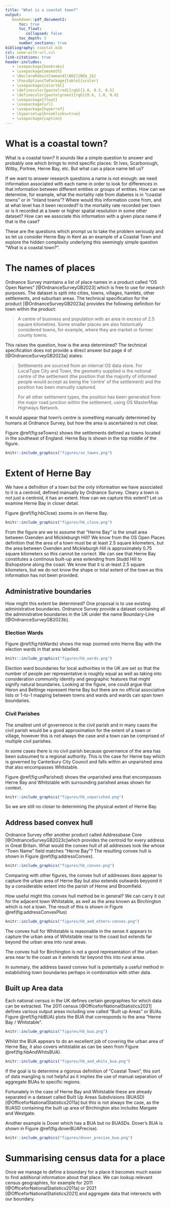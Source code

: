 ```yaml
---
title: "What is a coastal town?"
output:
   bookdown::pdf_document2:
      toc: true
      toc_float:
         collapsed: false
      toc_depth: 3
      number_sections: true
bibliography: coastal.bib
csl: ieee-with-url.csl
link-citations: true
header-includes:
   - \usepackage{booktabs}
   - \usepackage{amsmath}
   - \DeclareRobustCommand{\NO2}{NO$_2$}
   - \PassOptionsToPackage{table}{xcolor}
   - \usepackage{colortbl}
   - \definecolor{pastelred}{rgb}{1.0, 0.5, 0.5}
   - \definecolor{pastelgreen}{rgb}{0.6, 1.0, 0.6}
   - \usepackage{float}
   - \usepackage{url}
   - \usepackage{hyperref}
   - \hypersetup{breaklinks=true}
   - \usepackage{caption}
---
```


# What is a coastal town?

What is a coastal town? It sounds like a simple question to answer and probably one which brings to mind specific places: St Ives, Scarborough, Witby, Portree, Herne Bay, etc. But what can a place name tell us? 

If we want to answer research questions a name is not enough: we need information associated with each name in order to look for differences in that information between different entities or groups of entities. How can we determine, for example, what the mortality rate from diabetes is in "coastal towns" or in "inland towns"? Where would this information come from, and at what level has it been recorded? Is the mortality rate recorded per town or is it recorded at a lower or higher spatial resolution in some other dataset? How can we associate this information with a given place name if that is the case? 

These are the questions which prompt us to take the problem seriously and so let us consider Herne Bay in Kent as an example of a Coastal Town and explore the hidden complexity underlying this seemingly simple question "What is a coastal town?".

# The names of places

Ordnance Survey maintains a list of place names in a product called "OS Open Names" [@OrdnanceSurveyGB2023] which is free to use for research purposes. The dataset is split into cities, towns, villages, hamlets, other settlements, and suburban areas. The technical specification for the product [@OrdnanceSurveyGB2023a] provides the following definition for town within the product:

> A centre of business and population with an area in excess of 2.5 square kilometres. Some smaller places are also historically considered towns, for example, where they are market or former county towns.

This raises the question, how is the area determined? The technical specification does not provide a direct answer but page 4 of [@OrdnanceSurveyGB2023a] states:

> Settlements are sourced from an internal OS data store. For LocalType City and Town, the geometry supplied is the notional centre of the settlement (the position that the majority of informed people would accept as being the 'centre' of the settlement) and the position has been manually captured. 
> 
> For all other settlement types, the position has been generated from the major road junction within the settlement, using OS MasterMap Highways Network.

It would appear that town's centre is something manually determined by humans at Ordnance Survey, but how the area is ascertained is not clear.

Figure \@ref(fig:seTowns) shows the settlements defined as towns located in the southeast of England. Herne Bay is shown in the top middle of the figure.

```r
knitr::include_graphics("figures/se_towns.png")
```

# Extent of Herne Bay

We have a definition of a town but the only information we have associated to it is a centroid, defined manually by Ordnance Survey. Cleary a town is not just a centroid, it has an extent. How can we capture this extent? Let us examine Herne Bay in closer detail.

Figure \@ref(fig:hbClose) zooms in on Herne Bay.

```r
knitr::include_graphics("figures/hb_close.png")
```

From the figure are we to assume that "Herne Bay" is the small area between Oxenden and Mickleburgh Hill? We know from the OS Open Places definition that the area of a town must be at least 2.5 square kilometers, but the area between Oxenden and Mickleburgh Hill is approximately 0.75 square kilometers so this cannot be correct. We can see that Herne Bay constitutes a continous built-up area extending from Studd Hill to Bishopstone along the coast. We know that it is at-least 2.5 square kilometers, but we do not know the shape or total extent of the town as this information has not been provided.

## Administrative boundaries

How might this extent be determined? One proposal is to use existing administrative boundaries. Ordnance Survey provide a dataset containing all the administrative boundaries in the UK under the name Boundary-Line [@OrdnanceSurveyGB2023b].

### Election Wards

Figure \@ref(fig:hbWards) shows the map zoomed onto Herne Bay with the election wards in that area labelled.

```r
knitr::include_graphics("figures/hb_wards.png")
```

Election ward boundaries for local authorities in the UK are set so that the number of people per representative is roughly equal as well as taking into consideration community identity and geographic features that might signify natural boundaries. Looking at the figure, one could argue that Heron and Beltinge represent Herne Bay but there are no official associative lists or 1-to-1 mapping between towns and wards and wards can span town boundaries.

### Civil Parishes

The smallest unit of governence is the civil parish and in many cases the civil parish would be a good approximation for the extent of a town or village, however this is not always the case and a town can be comprised of multiple civil parishes. 

In some cases there is no civil parish because governence of the area has been subsumed to a regional authority. This is the case for Herne bay which is governed by Canterbury City Council and falls within an unparished area that also encompasses Whitstable.

Figure \@ref(fig:unParished) shows the unparished area that encompasses Herne Bay and Whitstable with surrounding parished areas shown for context.

```r
knitr::include_graphics("figures/hb_unparished.png")
```

So we are still no closer to determining the physical extent of Herne Bay.

## Address based convex hull

Ordnance Survey offer another product called Addressbase Core [@OrdnanceSurveyGB2023c]which provides the centroid for every address in Great Britain. What would the convex hull of all addresses look like whose "Town Name" field matches "Herne Bay"?  The resulting convex hull is shown in Figure \@ref(fig:addressConvex).

```r
knitr::include_graphics("figures/hb_convex.png")
```

Comparing with other figures, the convex hull of addresses does appear to capture the urban area of Herne Bay but also extends outwards beyyond it by a considerable extent into the parish of Herne and Broomfield.

How useful might this convex hull method be in general? We can carry it out for the adjacent town Whitstable, as well as the area known as Birchington which is not a town. The result of this is shown in Figure \@ref(fig:addressConvexPlus)

```r
knitr::include_graphics("figures/hb_and_others-convex.png")
```

The convex hull for Whitstable is reasonable in the sense it appears to capture the urban area of Whitstable near to the coast but extends far beyond the urban area into rural areas.

The convex hull for Birchington is not a good representation of the urban area near to the coast as it extends far beyond this into rural areas.

In summary, the address based convex hull is potentially a useful method in establishing town boundaries perhaps in combination with other data.

## Built up Area data

Each national census in the UK defines certain geographies for which data can be extracted. The 2011 census  [@OfficeforNationalStatistics2021] defines various output areas including one called "Built up Areas" or BUAs. Figure \@ref(fig:hbBUA) plots the BUA that corresponds to the area "Herne Bay / Whitstable".

```r
knitr::include_graphics("figures/hb_bua.png")
```

Whilst the BUA appears to do an excellent job of covering the urban area of Herne Bay, it also covers whitstable as can be seen from Figure \@ref(fig:hbAndWhitsBUA).

```r
knitr::include_graphics("figures/hb_and_whits_bua.png")
```

If the goal is to determine a rigorous definition of "Coastal Town", this sort of data mangling is not helpful as it implies the use of manual separation of aggregate BUAs to specific regions.

Fortunately in the case of Herne Bay and Whitstable these are already separated in a dataset called Built Up Areas Subdivisions (BUASD) [@OfficeforNationalStatistics2011a] but this is not always the case, as the BUASD containing the built up area of Birchington also includes Margate and Westgate.

Another example is Dover which has a BUA but no BUASDs. Dover's BUA is shown in Figure \@ref(fig:doverBUAPrecise).

```r
knitr::include_graphics("figures/dover_precise_bua.png")
```

# Summarising census data for a place

Once we manage to define a boundary for a place it becomes much easier to find additional information about that place. We can lookup relevant census geographies, for example for 2011 [@OfficeforNationalStatistics2011a] or 2021 [@OfficeforNationalStatistics2021] and aggregate data that intersects with our boundary.

